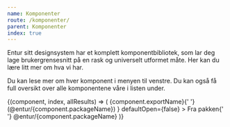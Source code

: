 ```yaml
---
name: Komponenter
route: /komponenter/
parent: Komponenter
index: true
---
```



<PageHeader title="Komponenter" category="Introduksjon">
  Entur sitt designsystem har et komplett komponentbibliotek, som lar deg lage
  brukergrensesnitt på en rask og universelt utformet måte. Her kan du lære litt
  mer om hva vi har.
</PageHeader>

Du kan lese mer om hver komponent i menyen til venstre. Du kan også få full oversikt over alle komponentene våre i listen under.

<ComponentSearcher>
  {(component, index, allResults) => (
    <ExpandablePanel
      key={component.exportName}
      title={
        <span>
          {component.exportName}{' '}
          <Label as="span" style={{ fontWeight: fontWeights.body }}>
            (@entur/{component.packageName})
          </Label>
        </span>
      }
      defaultOpen={false}
    >
      <Paragraph>
        Fra pakken{' '}
        <Link
          href={`https://www.npmjs.com/package/@entur/${component.packageName}`}
        >
          @entur/{component.packageName}
        </Link>
      </Paragraph>
      <ImportStatement
        imports={component.exportName}
        packageName={component.packageName}
      />
      <Props key={component.exportName} of={component.exportImpl} />
    </ExpandablePanel>
  )}
</ComponentSearcher>
